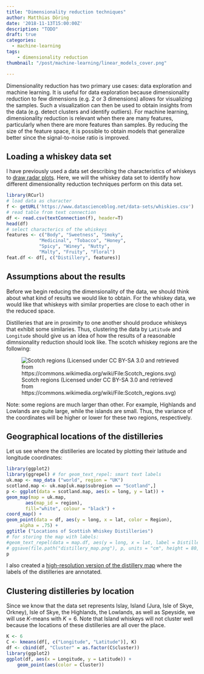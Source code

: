 ```yaml
---
title: "Dimensionality reduction techniques"
author: Matthias Döring
date: '2018-11-13T15:00:00Z'
description: "TODO"
draft: true
categories:
  - machine-learning
tags:
    - dimensionality reduction
thumbnail: "/post/machine-learning/linear_models_cover.png"

---
```


Dimensionality reduction has two primary use cases: data exploration and machine learning. It is useful for data exploration because dimensionality reduction to few dimensions (e.g. 2 or 3 dimensions) allows for visualizing the samples. Such a visualization can then be used to obtain insights from the data (e.g. detect clusters and identify outliers). For machine learning, dimensionality reduction is relevant when there are many features, particularly when there are more features than samples. By reducing the size of the feature space, it is possible to obtain models that generalize better since the signal-to-noise ratio is improved. 

## Loading a whiskey data set

I have previously used a data set describing the characteristics of whiskeys to [draw radar plots](/post/data-visualization/radar-plot/). Here, we will the whiskey data set to identify how different dimensionality reduction techniques perform on this data set.

```r
library(RCurl)
# load data as character
f <- getURL('https://www.datascienceblog.net/data-sets/whiskies.csv')
# read table from text connection
df <- read.csv(textConnection(f), header=T)
head(df)
# select characterics of the whiskeys
features <- c("Body", "Sweetness", "Smoky",
            "Medicinal", "Tobacco", "Honey",
            "Spicy", "Winey", "Nutty",
            "Malty", "Fruity", "Floral")
feat.df <- df[, c("Distillery", features)]
```

## Assumptions about the results

Before we begin reducing the dimensionality of the data, we should think about what kind of results we would like to obtain. For the whiskey data, we would like that whiskeys with similar properties are close to each other in the reduced space.

Distilleries that are in proximity to one another should produce whiskeys that exhibit some similaries. Thus, clustering the data by ```Latitude``` and ```Longitude``` should give us an idea of how the results of a reasonable dimnsionality reduction should look like. The scotch whiskey regions are the following:

![Scotch regions (Licensed under CC BY-SA 3.0 and retrieved from https://commons.wikimedia.org/wiki/File:Scotch_regions.svg)](https://upload.wikimedia.org/wikipedia/commons/f/fd/Scotch_regions.svg)


Note: some regions are much larger than other. For example, Highlands and Lowlands are quite large, while the islands are small. Thus, the variance of the coordinates will be higher or lower for these two regions, respectively.

## Geographical locations of the distilleries

Let us see where the distilleries are located by plotting their latitude and longitude coordinates: 

```r
library(ggplot2)
library(ggrepel) # for geom_text_repel: smart text labels
uk.map <- map_data ("world", region = "UK") 
scotland.map <- uk.map[uk.map$subregion == "Scotland",]
p <- ggplot(data = scotland.map, aes(x = long, y = lat)) + 
geom_map(map = uk.map, 
       aes(map_id = region),
       fill="white", colour = "black") +
coord_map() + 
geom_point(data = df, aes(y = long, x = lat, color = Region),
     alpha = .75) +
ggtitle ("Locations of Scottish Whiskey Distilleries")
# for storing the map with labels:
#geom_text_repel(data = map.df, aes(y = long, x = lat, label = Distillery)) 
# ggsave(file.path("distillery_map.png"), p, units = "cm", height = 80, width = 80)
p
```

I also created a [high-resolution version of the distillery map](/post/machine-learning/distillery_map.png) where the labels of the distilleries are annotated.

## Clustering distilleries by location

Since we know that the data set represents Islay, Island (Jura, Isle of Skye, Orkney), Isle of Skye, the Highlands, the Lowlands, as well as Speyside, we will use $K$-means with $K = 6$. Note that Island whiskeys will not cluster well because the locations of these distilleries are all over the place.

```r
K <- 6
C <- kmeans(df[, c("Longitude", "Latitude")], K)
df <- cbind(df, "Cluster" = as.factor(C$cluster))
library(ggplot2)
ggplot(df, aes(x = Longitude, y = Latitude)) +
    geom_point(aes(color = Cluster))
    
```

